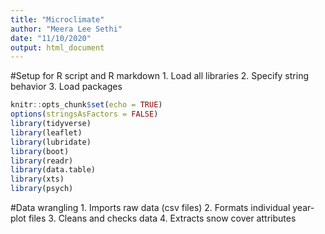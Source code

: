 ```yaml
---
title: "Microclimate"
author: "Meera Lee Sethi"
date: "11/10/2020"
output: html_document
---
```

#Setup for R script and R markdown
1. Load all libraries
2. Specify string behavior
3. Load packages 

```r
knitr::opts_chunk$set(echo = TRUE)
options(stringsAsFactors = FALSE)
library(tidyverse)
library(leaflet)
library(lubridate)
library(boot)
library(readr) 
library(data.table)
library(xts)
library(psych)
```


#Data wrangling
1. Imports raw data (csv files)
2. Formats individual year-plot files
3. Cleans and checks data
4. Extracts snow cover attributes
